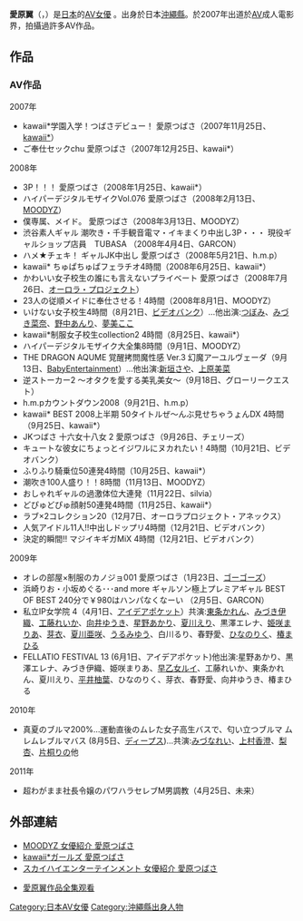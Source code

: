 {{AV女優|
|モデル名=愛原 つばさ
|ふりがな=あいはら つばさ
|画像ファイル=
|別名=
|愛称=
|生年=1987
|生月=6
|生日=24
|出身地={{JPN}}
|血液型=[[ABO式血液型|AB]]
|時点=
|身長=148
|体重=
|バスト=85
|ウエスト=57
|ヒップ=86
|カップ=D
|股下=
|靴=
|身体備考=
|ジャンル=[[日本成人影片|AV]]
|AV出演期間=2007年 -
|活動備考=
|他の活動=
|その他=
}}
{{japanese|japanese=愛原 つばさ|kana=あいはら つばさ|romaji=Aihara Tsubasa}}
'''愛原翼'''（{{lang-ja|愛原つばさ}}，{{bd|1987年|6月24日}}）是[[日本|日本]]的[[AV女優|AV女優]] 。出身於日本[[沖繩縣|沖繩縣]]。於2007年出道於[[AV|AV]]成人電影界，拍攝過許多AV作品。

== 作品 == 
=== AV作品 ===
;2007年
* kawaii*学園入学！つばさデビュー！ 愛原つばさ（2007年11月25日、[[kawaii*|kawaii*]]）
* ご奉仕セックchu 愛原つばさ（2007年12月25日、kawaii*）
;2008年
* 3P！！！ 愛原つばさ（2008年1月25日、kawaii*）
* ハイパーデジタルモザイクVol.076 愛原つばさ（2008年2月13日、[[MOODYZ|MOODYZ]]）
* 僕専属、メイド。 愛原つばさ（2008年3月13日、MOODYZ）
* 渋谷素人ギャル 潮吹き・千手観音電マ・イキまくり中出し3P・・・ 現役ギャルショップ店員　TUBASA （2008年4月4日、GARCON）
* ハメ★チェキ！ ギャルJK中出し 愛原つばさ（2008年5月21日、h.m.p）
* kawaii* ちゅぱちゅぱフェラチオ4時間（2008年6月25日、kawaii*）
* かわいい女子校生の誰にも言えないプライベート 愛原つばさ（2008年7月26日、[[オーロラ・プロジェクト|オーロラ・プロジェクト]]）
* 23人の従順メイドに奉仕させる！4時間（2008年8月1日、MOODYZ）
* いけない女子校生4時間（8月21日、[[ビデオバンク|ビデオバンク]]）…他出演:[[つぼみ|つぼみ]]、[[みづき菜奈|みづき菜奈]]、[[野中あんり|野中あんり]]、[[夢美ここ|夢美ここ]]
* kawaii*制服女子校生collection2 4時間（8月25日、kawaii*）
* ハイパーデジタルモザイク大全集8時間（9月1日、MOODYZ）
* THE DRAGON AQUME 覚醒拷問魔性感 Ver.3 幻魔アーユルヴェーダ（9月13日、[[BabyEntertainment|BabyEntertainment]]）…他出演:[[新垣さや|新垣さや]]、[[上原美菜|上原美菜]]
* 逆ストーカー2 ～オタクを愛する美乳美女～（9月18日、グローリークエスト）
* h.m.pカウントダウン2008（9月21日、h.m.p）
* kawaii* BEST 2008上半期 50タイトルぜ～んぶ見せちゃうょんDX 4時間（9月25日、kawaii*）
* JKつばさ 十六女十八女 2 愛原つばさ（9月26日、チェリーズ）
* キュートな彼女にちょっとイジワルにヌカれたい！4時間（10月21日、ビデオバンク）
* ふりふり騎乗位50連発4時間（10月25日、kawaii*）
* 潮吹き100人盛り！！8時間（11月13日、MOODYZ）
* おしゃれギャルの過激体位大連発（11月22日、silvia）
* どぴゅどぴゅ顔射50連発4時間（11月25日、kawaii*）
* ラブ×2コレクション20（12月7日、オーロラプロジェクト・アネックス）
* 人気アイドル11人!!中出しドップリ4時間（12月21日、ビデオバンク）
* 決定的瞬間!! マジイキギガMiX 4時間（12月21日、ビデオバンク）
;2009年
* オレの部屋×制服のカノジョ001 愛原つばさ（1月23日、[[ゴーゴーズ|ゴーゴーズ]]）
* 浜崎りお・小坂めぐる･･･and more ギャルソン極上プレミアギャル BEST OF BEST 240分で￥980はハンパなくなーい （2月5日、GARCON）
* 私立IP女学院 4（4月1日、[[アイデアポケット|アイデアポケット]]）共演:[[東条かれん|東条かれん]]、[[みづき伊織|みづき伊織]]、[[工藤れいか|工藤れいか]]、[[向井ゆうき|向井ゆうき]]、[[星野あかり|星野あかり]]、[[夏川えり|夏川えり]]、黒澤エレナ、[[姫咲まりあ|姫咲まりあ]]、[[芽衣|芽衣]]、[[夏川亜咲|夏川亜咲]]、[[うるみゆう|うるみゆう]]、白川るり、春野愛、[[ひなのりく|ひなのりく]]、[[椿まひる|椿まひる]]
* FELLATIO FESTIVAL 13 (6月1日、アイデアポケット)他出演:星野あかり、黒澤エレナ、みづき伊織、姫咲まりあ、[[早乙女ルイ|早乙女ルイ]]、工藤れいか、東条かれん、夏川えり、[[平井柚葉|平井柚葉]]、ひなのりく、芽衣、春野愛、向井ゆうき、椿まひる
;2010年
* 真夏のブルマ200%…運動直後のムレた女子高生バスで、匂い立つブルマ ムレムレブルマバス (8月5日、[[ディープス|ディープス]])…共演:[[みづなれい|みづなれい]]、[[上村香澄|上村香澄]]、[[梨杏|梨杏]]、[[片桐りの|片桐りの]]他
;2011年
* 超わがまま社長令嬢のパワハラセレブM男調教（4月25日、未来）

== 外部連結 == 
* [http://www.moodyz.com/actress/-/detail/=/id=23783/ MOODYZ 女優紹介 愛原つばさ] {{Wayback|url=http://www.moodyz.com/actress/-/detail/=/id=23783/ |date=20100529040529 }}
* [https://web.archive.org/web/20101218030044/http://kawaiikawaii.jp/actress/-/detail/=/id=23783/ kawaii*ガールズ 愛原つばさ]
* [https://web.archive.org/web/20110429050836/http://skyhighpremium.com/actress/catid_4-itemid_1432.html スカイハイエンターテインメント 女優紹介 愛原つばさ]

{{DEFAULTSORT:Aihara Tsubasa}}
[[Category:日本AV女優|Category:日本AV女優]]
[[Category:沖繩縣出身人物|Category:沖繩縣出身人物]]



* [http://www.ppbfq.com/ 愛原翼作品全集观看] {{Wayback|url=http://www.ppbfq.com/ |date=20200112175629 }}